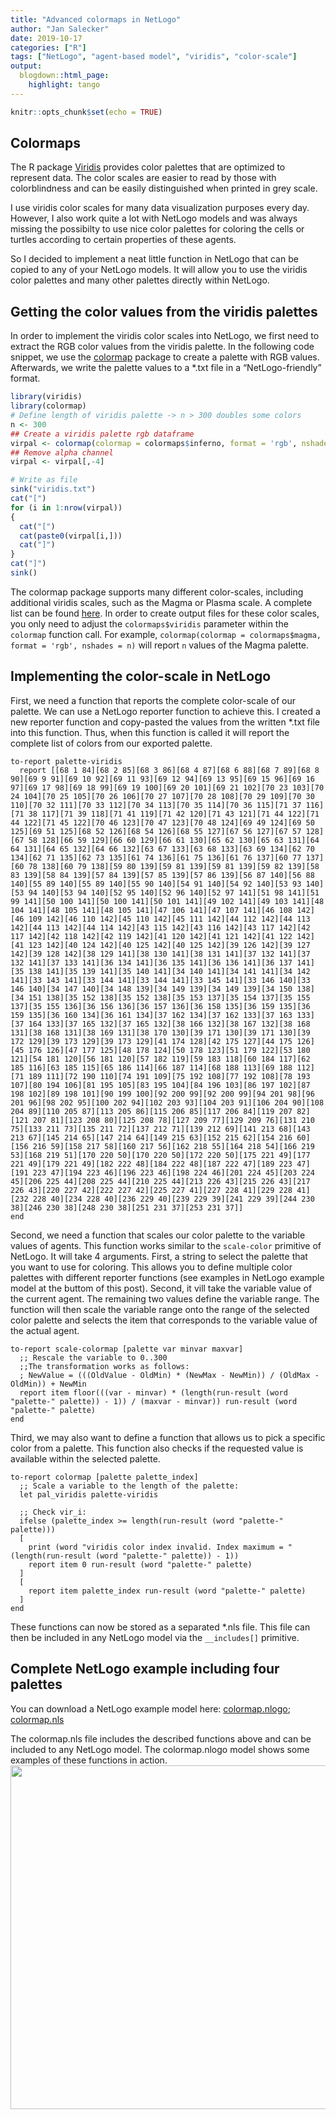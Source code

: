 ```yaml
---
title: "Advanced colormaps in NetLogo"
author: "Jan Salecker"
date: 2019-10-17
categories: ["R"]
tags: ["NetLogo", "agent-based model", "viridis", "color-scale"]
output:
  blogdown::html_page:
    highlight: tango
---
```


```r
knitr::opts_chunk$set(echo = TRUE)
```


## Colormaps

The R package [Viridis](https://cran.r-project.org/web/packages/viridis/index.html) provides color palettes that are optimized to represent data. The color scales are easier to read by those with colorblindness and can be easily distinguished when printed in grey scale.

I use viridis color scales for many data visualization purposes every day. However, I also work quite a lot with NetLogo models and was always missing the possibilty to use nice color palettes for coloring the cells or turtles according to certain properties of these agents.

So I decided to implement a neat little function in NetLogo that can be copied to any of your NetLogo models. It will allow you to use the viridis color palettes and many other palettes directly within NetLogo.

## Getting the color values from the viridis palettes

In order to implement the viridis color scales into NetLogo, we first need to extract the RGB color values from the viridis palette. In the following code snippet, we use the [colormap](https://cran.r-project.org/web/packages/colormap/index.html) package to create a palette with RGB values.
Afterwards, we write the palette values to a *.txt file in a "NetLogo-friendly" format.

```r
library(viridis)
library(colormap)
# Define length of viridis palette -> n > 300 doubles some colors
n <- 300
## Create a viridis palette rgb dataframe
virpal <- colormap(colormap = colormaps$inferno, format = 'rgb', nshades = n)
## Remove alpha channel
virpal <- virpal[,-4]

# Write as file
sink("viridis.txt")
cat("[")
for (i in 1:nrow(virpal))
{
  cat("[")
  cat(paste0(virpal[i,]))
  cat("]")
}
cat("]")
sink()
``` 

The colormap package supports many different color-scales, including additional viridis scales, such as the Magma or Plasma scale. A complete list can be found [here](https://www.npmjs.com/package/colormap#options). In order to create output files for these color scales, you only need to adjust the `colormaps$viridis` parameter within the `colormap` function call. For example, `colormap(colormap = colormaps$magma, format = 'rgb', nshades = n)` will report `n` values of the Magma palette.

## Implementing the color-scale in NetLogo

First, we need a function that reports the complete color-scale of our palette. We can use a NetLogo reporter function to achieve this. I created a new reporter function and copy-pasted the values from the written *.txt file into this function.
Thus, when this function is called it will report the complete list of colors from our exported palette.

```{}
to-report palette-viridis
  report [[68 1 84][68 2 85][68 3 86][68 4 87][68 6 88][68 7 89][68 8 90][69 9 91][69 10 92][69 11 93][69 12 94][69 13 95][69 15 96][69 16 97][69 17 98][69 18 99][69 19 100][69 20 101][69 21 102][70 23 103][70 24 104][70 25 105][70 26 106][70 27 107][70 28 108][70 29 109][70 30 110][70 32 111][70 33 112][70 34 113][70 35 114][70 36 115][71 37 116][71 38 117][71 39 118][71 41 119][71 42 120][71 43 121][71 44 122][71 44 122][71 45 122][70 46 123][70 47 123][70 48 124][69 49 124][69 50 125][69 51 125][68 52 126][68 54 126][68 55 127][67 56 127][67 57 128][67 58 128][66 59 129][66 60 129][66 61 130][65 62 130][65 63 131][64 64 131][64 65 132][64 66 132][63 67 133][63 68 133][63 69 134][62 70 134][62 71 135][62 73 135][61 74 136][61 75 136][61 76 137][60 77 137][60 78 138][60 79 138][59 80 139][59 81 139][59 81 139][59 82 139][58 83 139][58 84 139][57 84 139][57 85 139][57 86 139][56 87 140][56 88 140][55 89 140][55 89 140][55 90 140][54 91 140][54 92 140][53 93 140][53 94 140][53 94 140][52 95 140][52 96 140][52 97 141][51 98 141][51 99 141][50 100 141][50 100 141][50 101 141][49 102 141][49 103 141][48 104 141][48 105 141][48 105 141][47 106 141][47 107 141][46 108 142][46 109 142][46 110 142][45 110 142][45 111 142][44 112 142][44 113 142][44 113 142][44 114 142][43 115 142][43 116 142][43 117 142][42 117 142][42 118 142][42 119 142][41 120 142][41 121 142][41 122 142][41 123 142][40 124 142][40 125 142][40 125 142][39 126 142][39 127 142][39 128 142][38 129 141][38 130 141][38 131 141][37 132 141][37 132 141][37 133 141][36 134 141][36 135 141][36 136 141][36 137 141][35 138 141][35 139 141][35 140 141][34 140 141][34 141 141][34 142 141][33 143 141][33 144 141][33 144 141][33 145 141][33 146 140][33 146 140][34 147 140][34 148 139][34 149 139][34 149 139][34 150 138][34 151 138][35 152 138][35 152 138][35 153 137][35 154 137][35 155 137][35 155 136][36 156 136][36 157 136][36 158 135][36 159 135][36 159 135][36 160 134][36 161 134][37 162 134][37 162 133][37 163 133][37 164 133][37 165 132][37 165 132][38 166 132][38 167 132][38 168 131][38 168 131][38 169 131][38 170 130][39 171 130][39 171 130][39 172 129][39 173 129][39 173 129][41 174 128][42 175 127][44 175 126][45 176 126][47 177 125][48 178 124][50 178 123][51 179 122][53 180 121][54 181 120][56 181 120][57 182 119][59 183 118][60 184 117][62 185 116][63 185 115][65 186 114][66 187 114][68 188 113][69 188 112][71 189 111][72 190 110][74 191 109][75 192 108][77 192 108][78 193 107][80 194 106][81 195 105][83 195 104][84 196 103][86 197 102][87 198 102][89 198 101][90 199 100][92 200 99][92 200 99][94 201 98][96 201 96][98 202 95][100 202 94][102 203 93][104 203 91][106 204 90][108 204 89][110 205 87][113 205 86][115 206 85][117 206 84][119 207 82][121 207 81][123 208 80][125 208 78][127 209 77][129 209 76][131 210 75][133 211 73][135 211 72][137 212 71][139 212 69][141 213 68][143 213 67][145 214 65][147 214 64][149 215 63][152 215 62][154 216 60][156 216 59][158 217 58][160 217 56][162 218 55][164 218 54][166 219 53][168 219 51][170 220 50][170 220 50][172 220 50][175 221 49][177 221 49][179 221 49][182 222 48][184 222 48][187 222 47][189 223 47][191 223 47][194 223 46][196 223 46][198 224 46][201 224 45][203 224 45][206 225 44][208 225 44][210 225 44][213 226 43][215 226 43][217 226 43][220 227 42][222 227 42][225 227 41][227 228 41][229 228 41][232 228 40][234 228 40][236 229 40][239 229 39][241 229 39][244 230 38][246 230 38][248 230 38][251 231 37][253 231 37]]
end
```

Second, we need a function that scales our color palette to the variable values of agents.
This function works similar to the `scale-color` primitive of NetLogo. It will take 4 arguments. First, a string to select the palette that you want to use for coloring. This allows you to define multiple color palettes with different reporter functions (see examples in NetLogo example model at the buttom of this post).
Second, it vill take the variable value of the current agent. The remaining two values define the variable range. The function will then scale the variable range onto the range of the selected color palette and selects the item that corresponds to the variable value of the actual agent.

```{}
to-report scale-colormap [palette var minvar maxvar]
  ;; Rescale the variable to 0..300
  ;;The transformation works as follows:
  ; NewValue = (((OldValue - OldMin) * (NewMax - NewMin)) / (OldMax - OldMin)) + NewMin
  report item floor(((var - minvar) * (length(run-result (word "palette-" palette)) - 1)) / (maxvar - minvar)) run-result (word "palette-" palette)
end
```

Third, we may also want to define a function that allows us to pick a specific color from a palette.
This function also checks if the requested value is available within the selected palette.

```{}
to-report colormap [palette palette_index]
  ;; Scale a variable to the length of the palette:
  let pal_viridis palette-viridis

  ;; Check vir_i:
  ifelse (palette_index >= length(run-result (word "palette-" palette)))
  [
    print (word "viridis color index invalid. Index maximum = " (length(run-result (word "palette-" palette)) - 1))
    report item 0 run-result (word "palette-" palette)
  ]
  [
    report item palette_index run-result (word "palette-" palette)
  ]
end
```

These functions can now be stored as a separated *.nls file. This file can then be included in any NetLogo model via the `__includes[]` primitive. 

## Complete NetLogo example including four palettes

You can download a NetLogo example model here:
[colormap.nlogo](data/colormap.nlogo);
[colormap.nls](data/colormap.nls)

The colormap.nls file includes the described functions above and can be included to any NetLogo model.
The colormap.nlogo model shows some examples of these functions in action.
<img src="/images/colormap.png" align="center" width="550" /> 
